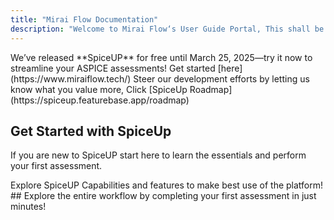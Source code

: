 ```yaml
---
title: "Mirai Flow Documentation"
description: "Welcome to Mirai Flow‘s User Guide Portal, This shall be our one-stop destination for all the information you need to make the most of our products! We are thrilled to have you here and are committed to providing you with the resources necessary for a seamless experience."
---
```


<Tip>
  We’ve released **SpiceUP** for free until March 25, 2025—try it now to streamline your ASPICE assessments! Get started [here](https://www.miraiflow.tech/)
</Tip>

<Info>
  Steer our development efforts by letting us know what you value more, Click [SpiceUp Roadmap](https://spiceup.featurebase.app/roadmap)
</Info>

## Get Started with SpiceUp

If you are new to SpiceUP start here to learn the essentials and perform your first assessment.

<CardGroup cols={2}>
  <Card title="Intro to SpiceUP" icon="bolt-lightning" href="https://mintlify.com/docs/quickstart">
    Explore SpiceUP Capabilities and features to make best use of the platform!
  </Card>

  <Card title="Quickstart" icon="circle-play" href="https://miraiflow.mintlify.app/quickstart">
    ## Explore the entire workflow by completing your first assessment in just minutes!
  </Card>
</CardGroup>